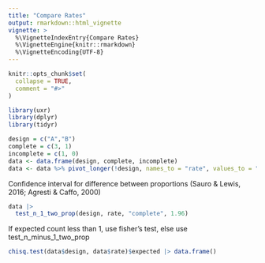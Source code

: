 ```yaml
---
title: "Compare Rates"
output: rmarkdown::html_vignette
vignette: >
  %\VignetteIndexEntry{Compare Rates}
  %\VignetteEngine{knitr::rmarkdown}
  %\VignetteEncoding{UTF-8}
---
```


```r
knitr::opts_chunk$set(
  collapse = TRUE,
  comment = "#>"
)
```

```r
library(uxr)
library(dplyr)
library(tidyr)
```


```r
design = c("A","B")
complete = c(3, 1)
incomplete = c(1, 0)
data <- data.frame(design, complete, incomplete)
data <- data %>% pivot_longer(!design, names_to = "rate", values_to = "n") %>% tidyr::uncount(n)
```


Confidence interval for difference between proportions (Sauro & Lewis, 2016; Agresti & Caffo, 2000)

```r
data |> 
  test_n_1_two_prop(design, rate, "complete", 1.96) 
```
If expected count less than 1, use fisher's test, else use test_n_minus_1_two_prop



```r
chisq.test(data$design, data$rate)$expected |> data.frame()
```

